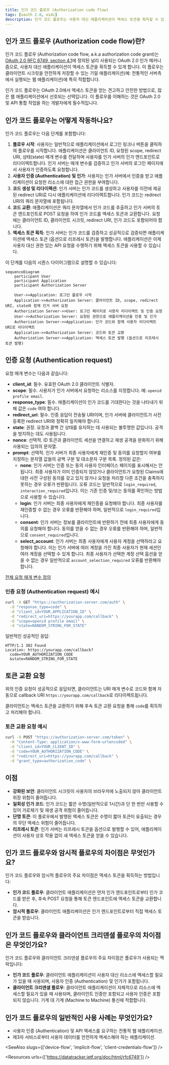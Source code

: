 ```yaml
---
title: 인가 코드 플로우 (Authorization code flow)
tags: [oauth 2.0, oidc]
description: 인가 코드 플로우는 사용자 대신 애플리케이션이 액세스 토큰을 획득할 수 있게 하는 안전한 OAuth 2.0 메커니즘입니다. 이 과정은 사용자 인증 (Authentication), 인가 코드 생성, 토큰 교환을 포함합니다.
---
```


## 인가 코드 플로우 (Authorization code flow)란?

인가 코드 플로우 (Authorization code flow, a.k.a authorization code grant)는 [OAuth 2.0 RFC 6749, section 4.1](https://datatracker.ietf.org/doc/html/rfc6749#section-4.1)에 정의된 널리 사용되는 OAuth 2.0 인가 메커니즘으로, 사용자 대신 애플리케이션이 액세스 토큰을 획득할 수 있게 합니다. 이 플로우는 클라이언트 시크릿을 안전하게 저장할 수 있는 기밀 애플리케이션(예: 전통적인 서버측에서 실행되는 웹 애플리케이션)에 특히 적합합니다.

인가 코드 플로우는 OAuth 2.0에서 액세스 토큰을 얻는 견고하고 안전한 방법으로, 많은 웹 애플리케이션에서 선호되는 선택입니다. 이 플로우를 이해하는 것은 OAuth 2.0 및 API 통합 작업을 하는 개발자에게 필수적입니다.

## 인가 코드 플로우는 어떻게 작동하나요?

인가 코드 플로우는 다음 단계를 포함합니다:

1. **플로우 시작**: 사용자는 일반적으로 애플리케이션에서 로그인 링크나 버튼을 클릭하여 플로우를 시작합니다. 애플리케이션은 클라이언트 ID, 요청된 scope, redirect URI, 상태(state) 매개 변수를 전달하며 사용자를 인가 서버의 인가 엔드포인트로 리다이렉트합니다. 인가 서버는 매개 변수를 검증하고 인가 서버의 로그인 페이지에서 사용자가 인증하도록 요청합니다.
2. **사용자 인증 (Authentication) 및 인가**: 사용자는 인가 서버에서 인증을 받고 애플리케이션이 요청한 리소스에 대한 접근 권한을 부여합니다.
3. **코드 생성 및 리다이렉션**: 인가 서버는 인가 코드를 생성하고 사용자를 이전에 제공된 redirect URI로 다시 애플리케이션에 리다이렉트합니다. 인가 코드는 redirect URI의 쿼리 문자열에 포함됩니다.
4. **코드 교환**: 애플리케이션은 쿼리 문자열에서 인가 코드를 추출하고 인가 서버의 토큰 엔드포인트로 POST 요청을 하여 인가 코드를 액세스 토큰과 교환합니다. 요청에는 클라이언트 ID, 클라이언트 시크릿, redirect URI, 인가 코드도 포함되어야 합니다.
5. **액세스 토큰 획득**: 인가 서버는 인가 코드를 검증하고 성공적으로 검증되면 애플리케이션에 액세스 토큰 (옵션으로 리프레시 토큰)을 발행합니다. 애플리케이션은 이제 사용자 대신 권한 있는 API 요청을 수행하기 위해 액세스 토큰을 사용할 수 있습니다.

이 단계를 다음의 시퀀스 다이어그램으로 설명할 수 있습니다:

```mermaid
sequenceDiagram
    participant User
    participant Application
    participant Authorization Server

    User->>Application: 로그인 플로우 시작
    Application->>Authorization Server: 클라이언트 ID, scope, redirect URI, state와 함께 인가 서버 요청
    Authorization Server->>User: 로그인 페이지로 사용자 리다이렉트 및 인증 요청
    User->>Authorization Server: 요청된 권한으로 애플리케이션을 인증 및 인가
    Authorization Server->>Application: 인가 코드와 함께 사용자 리다이렉트 URI로 리다이렉트
    Application->>Authorization Server: 코드와 토큰 교환
    Authorization Server->>Application: 액세스 토큰 발행 (옵션으로 리프레시 토큰 발행)
```

## 인증 요청 (Authentication request)

요청 매개 변수는 다음과 같습니다:

- **client_id**: 필수. 유효한 OAuth 2.0 클라이언트 식별자.
- **scope**: 필수. 사용자가 인가 서버에서 요청하는 리소스를 지정합니다. 예: `openid profile email`.
- **response_type**: 필수. 애플리케이션이 인가 코드를 기대한다는 것을 나타내기 위해 값은 `code` 여야 합니다.
- **redirect_uri**: 필수. 인증 응답이 전송될 URI이며, 인가 서버에 클라이언트가 사전 등록한 redirect URI와 정확히 일치해야 합니다.
- **state**: 권장. 요청과 콜백 간 상태를 유지하는 데 사용되는 불투명한 값입니다. <Ref slug="csrf" /> 공격을 방지하는 데도 사용됩니다.
- **nonce**: 선택적. ID 토큰과 클라이언트 세션을 연결하고 재생 공격을 완화하기 위해 사용되는 임의의 문자열.
- **prompt**: 선택적. 인가 서버가 최종 사용자에게 재인증 및 동의를 요청할지 여부를 지정하는 문자열 값들의 공백 구분 및 대소문자 구분 목록. 정의된 값은:
  - **none**: 인가 서버는 인증 또는 동의 사용자 인터페이스 페이지를 표시해서는 안 됩니다. 최종 사용자가 이미 인증되지 않았거나 클라이언트가 요청된 Claims에 대한 사전 구성된 동의를 갖고 있지 않거나 요청을 처리할 다른 조건을 충족하지 못하는 경우 오류가 반환됩니다. 오류 코드는 일반적으로 `login_required`, `interaction_required`입니다. 이는 기존 인증 및/또는 동의를 확인하는 방법으로 사용할 수 있습니다.
  - **login**: 인가 서버는 최종 사용자에게 재인증을 요청해야 합니다. 최종 사용자를 재인증할 수 없는 경우 오류를 반환해야 하며, 일반적으로 `login_required`입니다.
  - **consent**: 인가 서버는 정보를 클라이언트에 반환하기 전에 최종 사용자에게 동의를 요청해야 합니다. 동의를 얻을 수 없는 경우 오류를 반환해야 하며, 일반적으로 `consent_required`입니다.
  - **select_account**: 인가 서버는 최종 사용자에게 사용자 계정을 선택하라고 요청해야 합니다. 이는 인가 서버에 여러 계정을 가진 최종 사용자가 현재 세션인 여러 계정을 선택할 수 있게 합니다. 최종 사용자가 선택한 계정 선택 옵션을 얻을 수 없는 경우 일반적으로 `account_selection_required` 오류를 반환해야 합니다.

[전체 요청 매개 변수 정의](https://openid.net/specs/openid-connect-core-1_0.html#AuthRequest)

### 인증 요청 (Authentication request) 예시

```bash
curl -X GET "https://authorization-server.com/auth" \
  -d "response_type=code" \
  -d "client_id=YOUR_APPLICATION_ID" \
  -d "redirect_uri=https://yourapp.com/callback" \
  -d "scope=openid profile email" \
  -d "state=RANDOM_STRING_FOR_STATE"
```

일반적인 성공적인 응답:

```http
HTTP/1.1 302 Found
Location: https://yourapp.com/callback?
  code=YOUR_AUTHORIZATION_CODE
  &state=RANDOM_STRING_FOR_STATE
```

## 토큰 교환 요청

위의 인증 요청이 성공적으로 응답되면, 클라이언트는 URI 매개 변수로 코드와 함께 자동으로 callback URI `https://yourapp.com/callback`로 리다이렉트됩니다.

클라이언트는 액세스 토큰을 교환하기 위해 후속 토큰 교환 요청을 통해 `code`를 획득하고 처리해야 합니다.

### 토큰 교환 요청 예시

```bash
curl -X POST "https://authorization-server.com/token" \
  -H "Content-Type: application/x-www-form-urlencoded" \
  -d "client_id=YOUR_CLIENT_ID" \
  -d "code=YOUR_AUTHORIZATION_CODE" \
  -d "redirect_uri=https://yourapp.com/callback" \
  -d "grant_type=authorization_code" \
```

## 이점

- **강화된 보안**: 클라이언트 시크릿이 사용자의 브라우저에 노출되지 않아 클라이언트 위장 위험이 줄어듭니다.
- **일회성 인가 코드**: 인가 코드는 짧은 수명(일반적으로 1시간)과 단 한 번만 사용할 수 있어 가로채기 및 재생 공격 위험이 줄어듭니다.
- **단명 토큰**: 이 플로우에서 발행된 액세스 토큰은 수명이 짧아 토큰이 유출되는 경우의 무단 액세스 위험이 줄어듭니다.
- **리프레시 토큰**: 인가 서버는 리프레시 토큰을 옵션으로 발행할 수 있어, 애플리케이션이 사용자 상호 작용 없이 새 액세스 토큰을 얻을 수 있습니다.

## 인가 코드 플로우와 암시적 플로우의 차이점은 무엇인가요?

인가 코드 플로우와 암시적 플로우의 주요 차이점은 액세스 토큰을 획득하는 방법입니다:

- **인가 코드 플로우**: 클라이언트 애플리케이션은 먼저 인가 엔드포인트로부터 인가 코드를 받은 후, 후속 POST 요청을 통해 토큰 엔드포인트에 액세스 토큰을 교환합니다.
- **암시적 플로우**: 클라이언트 애플리케이션은 인가 엔드포인트로부터 직접 액세스 토큰을 받습니다.

## 인가 코드 플로우와 클라이언트 크리덴셜 플로우의 차이점은 무엇인가요?

인가 코드 플로우와 클라이언트 크리덴셜 플로우의 주요 차이점은 플로우가 사용되는 맥락입니다:

- **인가 코드 플로우**: 클라이언트 애플리케이션이 사용자 대신 리소스에 액세스할 필요가 있을 때 사용되며, 사용자 인증 (Authentication) 및 인가가 포함됩니다.
- **클라이언트 크리덴셜 플로우**: 클라이언트 애플리케이션이 자체적으로 리소스에 액세스할 필요가 있을 때 사용되며, 클라이언트 인증만 포함되고 사용자 인증은 포함되지 않습니다. 기계 대 기계 (Machine to Machine) 통신에 적합합니다.

## 인가 코드 플로우의 일반적인 사용 사례는 무엇인가요?

- 사용자 인증 (Authentication) 및 API 액세스를 요구하는 전통적 웹 애플리케이션.
- 제3자 서비스로부터 사용자 데이터를 안전하게 액세스해야 하는 애플리케이션.

<SeeAlso slugs={['device-flow', 'implicit-flow', 'client-credentials-flow']} />

<Resources urls={['https://datatracker.ietf.org/doc/html/rfc6749']} />